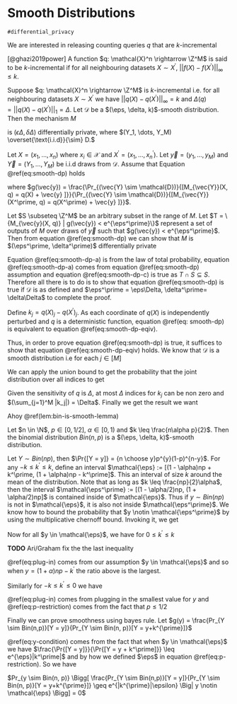
# Smooth Distributions

`#differential_privacy`

We are interested in releasing counting queries $q$ that are $k$-incremental

:::{.definition #k-incremental name='K-incremental functions'}
[@ghazi2019power] A function $q: \mathcal{X}^n \rightarrow \Z^M$ is said to be $k$-incremental if for all neighbouring datasets $X \sim X^{\prime}$, $|| f(X) - f(X^{\prime})||_{\infty} \leq k$. 
:::


:::{.theorem #smooth-dp-thm name="Smooth Distributions guarantee DP"}
Suppose $q: \mathcal{X}^n \rightarrow \Z^M$ is $k$-incremental i.e. for all neighbouring datasets $X \sim X^{\prime}$ we have $||q(X) - q(X^{\prime}) ||_{\infty} = k$ and $\Delta(q) = || q(X) - q(X^{\prime}) ||_1 = \Delta$. Let $\mathcal{D}$ be a $(\eps, \delta, k)$-smooth distribution. Then the mechanism $M$

\begin{equation*}
    M_{(Y_1, \dots, Y_M)}(X, q) = q(X) + (Y_1, \dots, Y_M)
\end{equation*}

is $(\epsilon\Delta, \delta\Delta)$ differentially private, where $(Y_1, \dots, Y_M) \overset{\text{i.i.d}}{\sim} D.$
:::

::: {.proof}
Let $X = (x_1, \dots, x_n)$ where $x_i \in \mathcal{X}$ and $X^\prime = (x_1, \dots, x_n^\prime)$. Let $\vec{y} = (y_1, \dots, y_M)$ and $\vec{Y} = (Y_1, \dots, Y_M)$ be i.i.d draws from $\mathcal{D}$. Assume that Equation \@ref(eq:smooth-dp) holds

\begin{equation}
\Pr_{\vec{y} \sim \mathcal{D}}{[g(\vec{y}) \geq e^{\eps^\prime}]} \leq \delta^\prime (\#eq:smooth-dp)
\end{equation}

where $g(\vec{y}) = \frac{\Pr_{(\vec{Y} \sim \mathcal{D})}{[M_{\vec{Y}}(X, q) = q(X) + \vec{y} ]}}{\Pr_{(\vec{Y} \sim \mathcal{D})}{[M_{\vec{Y}}(X^\prime, q) = q(X^\prime) + \vec{y} ]}}$.

Let $S \subseteq \Z^M$ be an arbitrary subset in the range of $M$. Let $T = \{M_{\vec{y}(X, q)} | g(\vec{y}) < e^{\eps^\prime}\}$ represent a set of outputs of $M$ over draws of $\vec{y}$ such that $g(\vec{y}) < e^{\eps^\prime}$. Then from equation \@ref(eq:smooth-dp) we can show that $M$ is $(\eps^\prime, \delta^\prime)$ differentially private

\begin{align}
\Pr_{\vec{y} \sim \mathcal{D}}{[M_{\vec{y}}(X, q) \in S]} &\leq \delta^\prime + \Pr_{\vec{y} \sim \mathcal{D}}{[M_{\vec{y}}(X, q) \in S \cap T]}  (\#eq:smooth-dp-a)\\
&= \delta^\prime + \sum_{w \in S \cap T }\Pr_{\vec{y} \sim \mathcal{D}}{[M_{\vec{y}}(X, q) = w]} \\
&\leq \delta^\prime + \sum_{w \in S \cap T }e^{\eps^\prime}\Pr_{\vec{y} \sim \mathcal{D}}{[M_{\vec{y}}(X^\prime, q) = w]} (\#eq:smooth-dp-b)\\
&\leq \delta^\prime + \sum_{w \in S}e^{\eps^\prime}\Pr_{\vec{y} \sim \mathcal{D}}{[M_{\vec{y}}(X^\prime, q) = w]} (\#eq:smooth-dp-c)\\
&= \delta^\prime + e^{\eps^\prime}\Pr_{\vec{y} \sim \mathcal{D}}{[M_{\vec{y}}(X^\prime, q) \in S]}
\end{align}

Equation \@ref(eq:smooth-dp-a) is from the law of total probability, equation \@ref(eq:smooth-dp-a) comes from equation \@ref(eq:smooth-dp) assumption and equation \@ref(eq:smooth-dp-c) is true as $T \cap S \subseteq S$. Therefore all there is to do is to show that equation \@ref(eq:smooth-dp) is true if $\mathcal{D}$ is as defined and $\eps^\prime = \eps\Delta, \delta^\prime= \delta\Delta$ to complete the proof. \newline

Define $k_j = q(X)_j - q(X^\prime)_j$. As each coordinate of $q(X)$ is independently perturbed and $q$ is a deterministic function, equation \@ref(eq: smooth-dp) is equivalent to equation \@ref(eq:smooth-dp-eqiv).

\begin{equation}
(\#eq:smooth-dp-eqiv)
\Pr_{\vec{y} \sim \mathcal{D}}{\Bigg[  \prod_{j=1}^M
\frac{\Pr_{(Y_j \sim \mathcal{D})}{[Y_j = y_j ]}}{\Pr_{(Y_j \sim \mathcal{D})}{[Y_j = y_j + k_j ]}} \geq e^{\eps^\prime}\Bigg]} \leq \delta^\prime
\end{equation}

Thus, in order to prove equation \@ref(eq:smooth-dp) is true, it suffices to show that equation \@ref(eq:smooth-dp-eqiv) holds. We know that $\mathcal{D}$ is a smooth distribution i.e for each $j \in [M]$

\begin{align}
\Pr_{\vec{y} \sim \mathcal{D}}{\Bigg[ 
\frac{\Pr_{(Y_j \sim \mathcal{D})}{[Y_j = y_j ]}}{\Pr_{(Y_j \sim \mathcal{D})}{[Y_j = y_j + k_j ]}} \geq e^{|k_j|\eps}\Bigg]} \leq \delta
\end{align}

We can apply the union bound to get the probability that the joint distribution over all indices to get

\begin{align}
\Pr_{\vec{y} \sim \mathcal{D}}{\Bigg[ \prod_{j=1}^M
\frac{\Pr_{(Y_j \sim \mathcal{D})}{[Y_j = y_j ]}}{\Pr_{(Y_j \sim \mathcal{D})}{[Y_j = y_j + k_j ]}} \geq e^{\sum_{j=1}^m|k_j|\eps}\Bigg]} \leq \delta \sum_{j=1}^M \mathbb{I}(k_j \neq 0)
\end{align}

Given the sensitivity of $q$ is $\Delta$, at most $\Delta$ indices for $k_j$ can be non zero and $(\sum_{j=1}^M |k_j|) = \Delta$. Finally we get the result we want

\begin{align}
\Pr_{\vec{y} \sim \mathcal{D}}{\Bigg[ 
\frac{\Pr_{(Y_j \sim \mathcal{D})}{\prod_{j=1}^M [Y_j = y_j ]}}{\Pr_{(Y_j \sim \mathcal{D})}{[Y_j = y_j + k_j ]}} \geq e^{\Delta\eps}\Bigg]} \leq \delta \Delta \label{eq: non_zero}
\end{align}
:::

Ahoy \@ref(lem:bin-is-smooth-lemma)


:::{.lemma #bin-is-smooth-lemma}

Let $n \in \N$, $p \in [0, 1/2]$, $\alpha \in [0,1)$ and $k \leq \frac{n\alpha p}{2}$. Then the binomial distribution $Bin(n, p)$ is a $(\eps, \delta, k)$-smooth distribution.
:::

:::{.proof}

Let $Y \sim Bin(np)$, then $\Pr{[Y = y]} = {n \choose y}p^{y}(1-p)^{n-y}$. For any $-k \leq k^\prime \leq k$, define an interval $\mathcal{\eps} := [(1 - \alpha)np + k^\prime, (1 + \alpha)np - k^\prime]$. This an interval of size $k$ around the mean of the distribution. Note that as long as $k \leq \frac{np}{2}\alpha$, then the interval $\mathcal{\eps^\prime} := [(1 - \alpha/2)np, (1 + \alpha/2)np]$ is contained inside of $\mathcal{\eps}$. Thus if $y \sim Bin(np)$ is not in $\mathcal{\eps}$, it is also not inside $\mathcal{\eps^\prime}$. We know how to bound the probability that $y \notin \mathcal{\eps^\prime}$ by using the multiplicative chernoff bound. Invoking it, we get

\begin{align}
\Pr_{y \sim Bin(n,p)}{[y \notin \epsilon]} &\leq \Pr_{y \sim Bin(n,p)}{[y \notin \epsilon^\prime]} \\
&\leq e^{-\frac{-\alpha^2np}{8}} + e^{-\frac{-\alpha^2np}{8+2\alpha}} \\
&= \delta \\
\end{align}


Now for all $y \in \mathcal{\eps}$, we have for $0 \leq k^\prime \leq k$

\begin{align}
\frac{\Pr{[Y = y]}}{\Pr{[Y = y + k^\prime]}} &= \Big(\frac{1-p}{p}\Big)^{k^\prime} \prod_{i=1}^{k^\prime} \frac{y + i}{n-y -i+1} \\
&\leq \Big(\frac{1-p}{p}\Big)^{k^\prime} \Big(\frac{y + k^\prime}{n-y -k^\prime}\Big)^{k^\prime} \\ 
&\leq \Big(\frac{1-p}{p}\Big)^{k^\prime} \Big(\frac{(1 + \alpha)np}{n- (1 + \alpha)np}\Big)^{k^\prime} (\#eq:plug-in)\\
&= (1 + \alpha)^{k^\prime} \Big(\frac{1-p}{1- p - p\alpha}\Big)^{k^\prime} \\
\end{align}

::: {.todo}
**TODO**
Ari/Graham fix the the last inequality 
:::

\@ref(eq:plug-in) comes from our assumption $y \in \mathcal{\eps}$ and so when $y=(1 + \alpha)np - k^\prime$ the ratio above is the largest.

Similarly for $-k \leq k^\prime \leq 0$ we have 

\begin{align}
\frac{\Pr{[Y = y]}}{\Pr{[Y = y + |k^\prime |]}} &= \Big(\frac{p}{1-p}\Big)^{|k^\prime|} \prod_{i=1}^{|k^\prime|} \frac{n-y +i}{y - i + 1} \\
&\leq \Big(\frac{p}{1-p}\Big)^{|k^\prime|} \Big( \frac{n-y +|k^\prime|}{y - |k^\prime|}\Big)^{|k^\prime|} \\
&\leq \Big( \frac{1 + p\alpha - p}{(1-\alpha)(1 - p)}\Big)^{|k^\prime|} \label{eq: plug_in} \\
&\leq \Big(\frac{1 + \alpha}{1 - \alpha}\Big)^{|k^\prime|}(\#eq:p-restriction) \\
&= e^{|k|\eps} 
\end{align}

\@ref(eq:plug-in) comes from plugging in the smallest value for $y$ and \@ref(eq:p-restriction) comes from the fact that $p \leq 1/2$

Finally we can prove smoothness using bayes rule. Let $g(y) = \frac{Pr_{Y \sim Bin(n,p)}[Y = y]}{Pr_{Y \sim Bin(n, p)}[Y = y+k^{\prime}]}$

\begin{align}
Pr_{y \sim Bin(n, p)} \Big[ g(y) \geq e^{|k^{\prime}|\epsilon}\Big] 
&\leq Pr_{y \sim Bin(n, p)} \Big[ g(y) \geq e^{|k^{\prime}|\epsilon} \Big| y \notin \mathcal{\eps} \Big] + \delta \\
&\leq e^{-\frac{-\alpha^2np}{8}} + e^{-\frac{-\alpha^2np}{8+2\alpha}} (\#eq:y-condition) \\
&\leq \delta
\end{align}

\@ref(eq:y-condition) comes from the fact that when $y \in \mathcal{\eps}$ we have $\frac{\Pr{[Y = y]}}{\Pr{[Y = y + k^\prime]}} \leq e^{\eps}|k^\prime|$ and by how we defined $\eps$ in equation  \@ref(eq:p-restriction). So we have 

$Pr_{y \sim Bin(n, p)} \Bigg[ \frac{Pr_{Y \sim Bin(n,p)}[Y = y]}{Pr_{Y \sim Bin(n, p)}[Y = y+k^{\prime}]} \geq e^{|k^{\prime}|\epsilon} \Big| y \notin \mathcal{\eps} \Bigg] = 0$
:::

